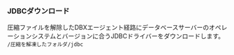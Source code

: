 ### JDBCダウンロード

圧縮ファイルを解除したDBXエージェント経路にデータベースサーバーのオペレーションシステムとバージョンに合うJDBCドライバーをダウンロードします。 `/圧縮を解凍したフォルダ/jdbc`
